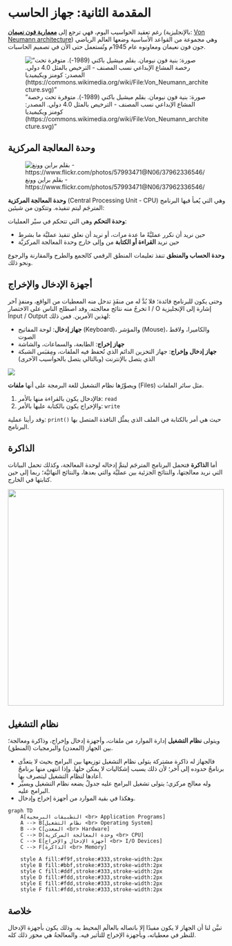 # المقدمة الثانية: جهاز الحاسب

رغم تعقيد الحواسيب اليوم، فهي ترجع إلى [**معمارية فون نعيمان**](https://ar.wikipedia.org/wiki/%D9%85%D8%B9%D9%85%D8%A7%D8%B1%D9%8A%D8%A9_%D9%81%D9%88%D9%86_%D9%86%D9%8A%D9%88%D9%85%D8%A7%D9%86) (بالإنجليزية: [Von Neumann architecture](https://en.wikipedia.org/wiki/Von_Neumann_architecture)) وهي مجموعة من القواعد الأساسية وضعها العالم الرياضي جون فون نعيمان ومعاونوه عام 1945م وتُستعمل حتى الأن في تصميم الحاسبات.

!["صورة: بنية فون نيومان. بقلم ميشيل باكني (1989-). متوفرة تحت رخصة المشاع الإبداعي نسب المصنف - الترخيص بالمثل 4.0 دولي. المصدر: كومنز ويكيميديا (https://commons.wikimedia.org/wiki/File:Von_Neumann_architecture.svg)"](https://upload.wikimedia.org/wikipedia/commons/thumb/a/a4/Von_Neumann_Architecture-ar.svg/450px-Von_Neumann_Architecture-ar.svg.png)

## وحدة المعالجة المركزية

![بقلم براين وونغ - https://www.flickr.com/photos/57993471@N06/37962336546/](https://upload.wikimedia.org/wikipedia/commons/thumb/3/3f/AMD_Ryzen_7_1800X.jpg/1280px-AMD_Ryzen_7_1800X.jpg)

**وحدة المعالجة المركزية** (Central Processing Unit - CPU) وهي التي يُعبأ فيها البرنامج المترجَم ليتم تنفيذه. وتتكون من شيئين:

**وحدة التحكم** وهي التي تتحكم في سيْر العمليات:

- حين نريد أن نكرر عمليَّةً ما عدة مرات، أو نريد أن نعلق تنفيذ عمليَّة ما بشرط
- حين نريد **القراءة أو الكتابة** من وإلى خارج وحدة المعالجة المركزيَّة

**وحدة الحساب والمنطق** تنفذ تعليمات المنطق الرقمي كالجمع والطرح والمقارنة والرجوع ونحو ذلك.

## أجهزة الإدخال والإخراج

وحتى يكون للبرنامج فائدة؛ فلا بُدَّ له من منفَذٍ تدخل منه المعطيات من الواقع، ومنفذٍ آخر تخرجُ منه نتائج معالجته. وقد اصطلح الناس على الاختصار I / O إشارة إلى الإنجليزية Input / Output لهذين الأمرين. فمن ذلك:

- **جهاز إدخال**: لوحة المفاتيح (Keyboard)، والمؤشر (Mouse)، والكاميرا، ولاقط الصوت
- **جهاز إخراج**: الطابعة، والسماعات، والشاشة
- **جهاز إدخال وإخراج**: جهاز التخزين الدائم الذي تُحفظ فيه الملفات، ومِقبَس الشبكة الذي يتصل بالإنترنت (وبالتالي يتصل بالحواسيب الآخرى)

<img src="../../assets/IOHw_Intro.png" >

ويصوِّرُها نظام التشغيل للغة البرمجة على أنها **ملفات** (Files) مثل سائر الملفات.

1. فالإدخال يكون بالقراءة منها بالأمر: `read`
2. والإخراج يكون بالكتابة عليها بالأمر: `write`

وقد رأينا عملية: `print()` حيث هي أمر بالكتابة في الملف الذي يمثِّل النافذة المتصل بها البرنامج.

## الذاكرة

أما **الذاكرة** فتحمل البرنامج المترجَم ليتمَّ إدخاله لوحدة المعالجة، وكذلك تحمل البيانات التي نريد معالجتها، والنتائج الجزئية بين عمليَّة والتي بعدها، والنتائج النهائيَّة؛ ربما إلى حين كتابتها في الخارج.

<img src="https://upload.wikimedia.org/wikipedia/commons/5/59/2015_Pami%C4%99%C4%87_DDR3_1GB.jpg" width="500" />

## نظام التشغيل

ويتولى **نظام التشغيل** إدارة الموارد من ملفات، وأجهزة إدخال وإخراج، وذاكرة ومعالجة؛ بين الجهاز (المعدن) والبرمجيات (المنطق).

- فالجهاز له ذاكرة مشتركة يتولى نظام التشغيل توزيعها بين البرامج بحيث لا يتعدَّى برنامجٌ حدوده إلى آخر؛ لأن ذلك يسبب إشكاليات لا يمكن حلها. وإذا انتهى منها برنامجٌ أعادها لنظام التشغيل ليتصرف بها.
- وله معالج مركزي؛ يتولى تشغيل البرامج عليه جدولٌ يضعه نظام التشغيل ويسيِّر البرامج عليه.
- وهكذا في بقية الموارد من أجهزة إخراج وإدخال.

```mermaid
graph TD
    A[التطبيقات البرمجية <br> Application Programs]
    A --> B[نظام التشغيل <br> Operating System]
    B --> C[المعدن <br> Hardware]
    C --> D[وحدة المعالجة المركزية <br> CPU]
    C --> E[أجهزة الإدخال والإخراج <br> I/O Devices]
    C --> F[الذاكرة <br> Memory]

    style A fill:#f9f,stroke:#333,stroke-width:2px
    style B fill:#bbf,stroke:#333,stroke-width:2px
    style C fill:#ddf,stroke:#333,stroke-width:2px
    style D fill:#fdd,stroke:#333,stroke-width:2px
    style E fill:#fdd,stroke:#333,stroke-width:2px
    style F fill:#fdd,stroke:#333,stroke-width:2px
```

## خلاصة

تبيَّن لنا أن الجهاز لا يكون مفيدًا إلا باتصاله بالعالَم المحيط به. وذلك يكون بأجهزة الإدخال للنظر في معطياته، وبأجهزة الإخراج للتأثير فيه. والمعالجةُ هي محوَر ذلك كله.
